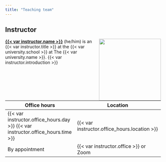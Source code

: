 ```yaml
---
title: "Teaching team"
---
```


## Instructor

![]({{< var instructor.image >}}){style="float:right;padding: 0 0 0 10px;" fig-alt="Headshot of Dr. {{< var instructor.name >}}" width="200"}

[**{{< var instructor.name >}}**]({{< var instructor.website >}}) (he/him) is an {{< var instructor.title >}} at the {{< var university.school >}} at The {{< var university.name >}}. {{< var instructor.introduction >}}

| Office hours    | Location            |
|-----------------|---------------------|
| {{< var instructor.office_hours.day >}} {{< var instructor.office_hours.time >}} | {{< var instructor.office_hours.location >}}         |
| By appointment  | {{< var instructor.office >}} or Zoom |
